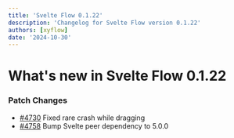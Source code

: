 ```yaml
---
title: 'Svelte Flow 0.1.22'
description: 'Changelog for Svelte Flow version 0.1.22'
authors: [xyflow]
date: '2024-10-30'
---
```


# What's new in Svelte Flow 0.1.22

### Patch Changes

- [#4730](https://github.com/xyflow/xyflow/pull/4730) Fixed rare crash while dragging
- [#4758](https://github.com/xyflow/xyflow/pull/4758) Bump Svelte peer dependency to 5.0.0
